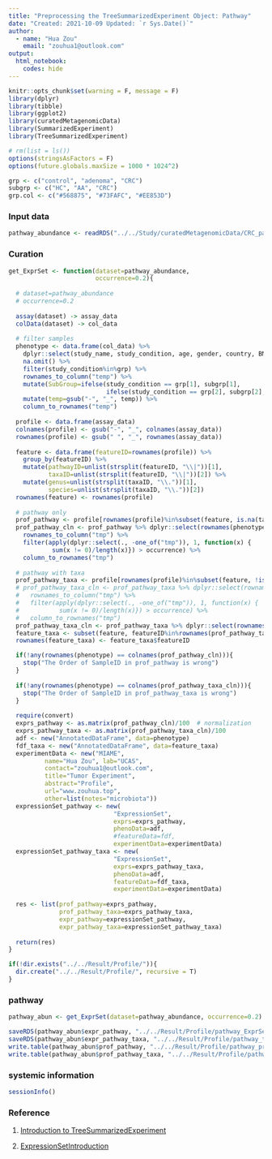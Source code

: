 ```yaml
---
title: "Preprocessing the TreeSummarizedExperiment Object: Pathway"
date: "Created: 2021-10-09 Updated: `r Sys.Date()`"
author: 
  - name: "Hua Zou"
    email: "zouhua1@outlook.com"
output: 
  html_notebook:
    codes: hide
---
```


```r
knitr::opts_chunk$set(warning = F, message = F)
library(dplyr)
library(tibble)
library(ggplot2)
library(curatedMetagenomicData)
library(SummarizedExperiment)
library(TreeSummarizedExperiment)

# rm(list = ls())
options(stringsAsFactors = F)
options(future.globals.maxSize = 1000 * 1024^2)

grp <- c("control", "adenoma", "CRC")
subgrp <- c("HC", "AA", "CRC")
grp.col <- c("#568875", "#73FAFC", "#EE853D")
```


### Input data
```r
pathway_abundance <- readRDS("../../Study/curatedMetagenomicData/CRC_pathway_abundance_Origin.RDS")
```


### Curation
```r
get_ExprSet <- function(dataset=pathway_abundance,
                        occurrence=0.2){
  
  # dataset=pathway_abundance
  # occurrence=0.2
  
  assay(dataset) -> assay_data
  colData(dataset) -> col_data
  
  # filter samples
  phenotype <- data.frame(col_data) %>%
    dplyr::select(study_name, study_condition, age, gender, country, BMI) %>%
    na.omit() %>%
    filter(study_condition%in%grp) %>%
    rownames_to_column("temp") %>%
    mutate(SubGroup=ifelse(study_condition == grp[1], subgrp[1], 
                           ifelse(study_condition == grp[2], subgrp[2], subgrp[3]))) %>%
    mutate(temp=gsub("-", "_", temp)) %>%
    column_to_rownames("temp")
  
  profile <- data.frame(assay_data)
  colnames(profile) <- gsub("-", "_", colnames(assay_data))
  rownames(profile) <- gsub(" ", "_", rownames(assay_data))  
  
  feature <- data.frame(featureID=rownames(profile)) %>%
    group_by(featureID) %>%
    mutate(pathwayID=unlist(strsplit(featureID, "\\|"))[1],
           taxaID=unlist(strsplit(featureID, "\\|"))[2]) %>%
    mutate(genus=unlist(strsplit(taxaID, "\\."))[1],
           species=unlist(strsplit(taxaID, "\\."))[2])
  rownames(feature) <- rownames(profile)
  
  # pathway only 
  prof_pathway <- profile[rownames(profile)%in%subset(feature, is.na(taxaID))$featureID, ]
  prof_pathway_cln <- prof_pathway %>% dplyr::select(rownames(phenotype)) %>%
    rownames_to_column("tmp") %>%
    filter(apply(dplyr::select(., -one_of("tmp")), 1, function(x) {
            sum(x != 0)/length(x)}) > occurrence) %>%
    column_to_rownames("tmp")
  
  # pathway with taxa 
  prof_pathway_taxa <- profile[rownames(profile)%in%subset(feature, !is.na(taxaID))$featureID, ]
  # prof_pathway_taxa_cln <- prof_pathway_taxa %>% dplyr::select(rownames(phenotype)) %>%
  #   rownames_to_column("tmp") %>%
  #   filter(apply(dplyr::select(., -one_of("tmp")), 1, function(x) {
  #           sum(x != 0)/length(x)}) > occurrence) %>%
  #   column_to_rownames("tmp")
  prof_pathway_taxa_cln <- prof_pathway_taxa %>% dplyr::select(rownames(phenotype))   
  feature_taxa <- subset(feature, featureID%in%rownames(prof_pathway_taxa_cln))
  rownames(feature_taxa) <- feature_taxa$featureID

  if(!any(rownames(phenotype) == colnames(prof_pathway_cln))){
    stop("The Order of SampleID in prof_pathway is wrong")
  }
  
  if(!any(rownames(phenotype) == colnames(prof_pathway_taxa_cln))){
    stop("The Order of SampleID in prof_pathway_taxa is wrong")
  }  
  
  require(convert)
  exprs_pathway <- as.matrix(prof_pathway_cln)/100  # normalization
  exprs_pathway_taxa <- as.matrix(prof_pathway_taxa_cln)/100
  adf <- new("AnnotatedDataFrame", data=phenotype)
  fdf_taxa <- new("AnnotatedDataFrame", data=feature_taxa)
  experimentData <- new("MIAME",
          name="Hua Zou", lab="UCAS",
          contact="zouhua1@outlook.com",
          title="Tumor Experiment",
          abstract="Profile",
          url="www.zouhua.top",
          other=list(notes="microbiota"))
  expressionSet_pathway <- new(
                             "ExpressionSet",
                             exprs=exprs_pathway,
                             phenoData=adf,
                             #featureData=fdf,
                             experimentData=experimentData)
  expressionSet_pathway_taxa <- new(
                             "ExpressionSet",
                             exprs=exprs_pathway_taxa,
                             phenoData=adf,
                             featureData=fdf_taxa,
                             experimentData=experimentData)
  
  res <- list(prof_pathway=exprs_pathway, 
              prof_pathway_taxa=exprs_pathway_taxa, 
              expr_pathway=expressionSet_pathway, 
              expr_pathway_taxa=expressionSet_pathway_taxa)
  
  return(res)
}

if(!dir.exists("../../Result/Profile/")){
  dir.create("../../Result/Profile/", recursive = T)
}
```


### pathway
```r
pathway_abun <- get_ExprSet(dataset=pathway_abundance, occurrence=0.2)

saveRDS(pathway_abun$expr_pathway, "../../Result/Profile/pathway_ExprSet.RDS")
saveRDS(pathway_abun$expr_pathway_taxa, "../../Result/Profile/pathway_taxa_ExprSet.RDS")
write.table(pathway_abun$prof_pathway, "../../Result/Profile/pathway_profile.tsv", quote = F, row.names = T, sep = "\t")
write.table(pathway_abun$prof_pathway_taxa, "../../Result/Profile/pathway_taxa_profile.tsv", quote = F, row.names = T, sep = "\t")
```


### systemic information
```r
sessionInfo()
```


### Reference

1. [Introduction to TreeSummarizedExperiment](https://www.bioconductor.org/packages/release/bioc/vignettes/TreeSummarizedExperiment/inst/doc/Introduction_to_treeSummarizedExperiment.html)

2. [ExpressionSetIntroduction](http://www.bioconductor.org/packages/release/bioc/vignettes/Biobase/inst/doc/ExpressionSetIntroduction.pdf)
